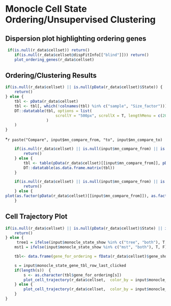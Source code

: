 
# Monocle Cell State Ordering/Unsupervised Clustering

## Dispersion plot highlighting ordering genes

```r

 if(is.null(r_data$cellset)) return()
    if(is.null(r_data$cellset@dispFitInfo[["blind"]])) return()
    plot_ordering_genes(r_data$cellset)

```


## Ordering/Clustering Results

```r

if(is.null(r_data$cellset) || is.null(pData(r_data$cellset)$State)) {
    return()
} else {
    tbl <- pData(r_data$cellset)
    tbl <- tbl[, which(!colnames(tbl) %in% c("sample", "Size_factor"))]
    DT::datatable(tbl, options = list(
                      scrollY = "500px", scrollX = T, lengthMenu = c(20, 50, 100)
                  )
    )
}

```

*`r paste("Compare", input$mn_compare_from, "to", input$mn_compare_to)`

```r
    if(is.null(r_data$cellset) || is.null(input$mn_compare_from) || is.null(input$mn_compare_to) || input$mn_compare_to == "") {
        return()
    } else {
        tbl <- table(pData(r_data$cellset)[[input$mn_compare_from]], pData(r_data$cellset)[[input$mn_compare_to]])
        DT::datatable(as.data.frame.matrix(tbl))
    }
```

```r
    if(is.null(r_data$cellset) || is.null(input$mn_compare_from) || is.null(input$mn_compare_to) || input$mn_compare_to == "") {
        return()
    } else {
plot(as.factor(pData(r_data$cellset)[[input$mn_compare_from]]), as.factor(pData(r_data$cellset)[[input$mn_compare_to]]), xlab=input$mn_compare_from, ylab = input$mn_compare_to)
    }
```

## Cell Trajectory Plot

```r
if(is.null(r_data$cellset) || is.null(pData(r_data$cellset)$State) || is.null(input$monocle_state_plt_color)) {
    return()
} else { 
     tree1 = ifelse(input$monocle_state_show %in% c("tree", "both"), T, F)
    mst1 = ifelse(input$monocle_state_show %in% c("mst", "both"), T, F)

    tbl<- data.frame(gene_for_ordering = fData(r_data$cellset)$gene_short_name[which(fData(r_data$cellset)$use_for_ordering == TRUE)])

    s = input$monocle_state_gene_tbl_row_last_clicked
    if(length(s))  {
        s <- as.character(tbl$gene_for_ordering[s])
        plot_cell_trajectory(r_data$cellset,  color_by = input$monocle_state_plt_color, show_tree = tree1, show_backbone = mst1, markers = s)
    } else {
        plot_cell_trajectory(r_data$cellset,  color_by = input$monocle_state_plt_color, show_tree = tree1, show_backbone = mst1, markers = NULL)
    }
}
```

